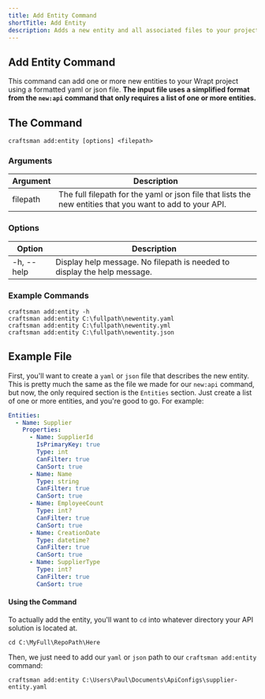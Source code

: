 ```yaml
---
title: Add Entity Command
shortTitle: Add Entity
description: Adds a new entity and all associated files to your project.
---
```


## Add Entity Command

This command can add one or more new entities to your Wrapt project using a formatted yaml or json file. 
**The input file uses a simplified format from the `new:api` command that only requires a list of one or more entities.**

## The Command

```shell
craftsman add:entity [options] <filepath>
```

### Arguments
| Argument        | Description                                                  |
| --------------- | ------------------------------------------------------------ |
| filepath        | The full filepath for the yaml or json file that lists the new entities that you want to add to your API.

### Options
| Option          | Description                                                  |
| --------------- | ------------------------------------------------------------ |
| -h, --help      | Display help message. No filepath is needed to display the help message.


### Example Commands
```shell
craftsman add:entity -h
craftsman add:entity C:\fullpath\newentity.yaml
craftsman add:entity C:\fullpath\newentity.yml
craftsman add:entity C:\fullpath\newentity.json
```

## Example File

First, you'll want to create a `yaml` or `json` file that describes the new entity. This is pretty much the same as the 
file we made for our `new:api` command, but now, the only required section is the `Entities` section. Just create a list of one or more entities, and you're good to go. For example:

```yaml
Entities:
  - Name: Supplier
    Properties:
      - Name: SupplierId
        IsPrimaryKey: true
        Type: int
        CanFilter: true
        CanSort: true
      - Name: Name
        Type: string
        CanFilter: true
        CanSort: true
      - Name: EmployeeCount
        Type: int?
        CanFilter: true
        CanSort: true
      - Name: CreationDate
        Type: datetime?
        CanFilter: true
        CanSort: true
      - Name: SupplierType
        Type: int?
        CanFilter: true
        CanSort: true
```

#### Using the Command

To actually add the entity, you'll want to `cd` into whatever directory your API solution is located at.

```shell
cd C:\MyFull\RepoPath\Here
```

Then, we just need to add our `yaml` or `json` path to our `craftsman add:entity` command:

```shell
craftsman add:entity C:\Users\Paul\Documents\ApiConfigs\supplier-entity.yaml
```

